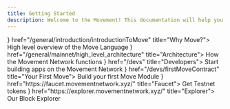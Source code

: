 ```yaml
---
title: Getting Started
description: Welcome to the Movement! This documentation will help you understand the Movement ecosystem and how to interact with it.
---
```




<Cards>
  <MovementCard icon={<MovementIcon />} href="/general/introduction/introductionToMove" title="Why Move?">
    High level overview of the Move Language
  </MovementCard>
  <MovementCard icon={<MovementIcon />} href="/general/mainnet/high_level_architecture" title="Architecture">
    How the Movement Network functions
  </MovementCard>
  <MovementCard icon={<MovementIcon />} href="/devs" title="Developers">
    Start building apps on the Movement Network
  </MovementCard>
  <MovementCard icon={<MovementIcon />} href="/devs/firstMoveContract" title="Your First Move">
    Build your first Move Module
  </MovementCard>
  <MovementCard icon={<MovementIcon />} href="https://faucet.movementnetwork.xyz/" title="Faucet">
    Get Testnet tokens
  </MovementCard>
  <MovementCard icon={<MovementIcon />} href="https://explorer.movementnetwork.xyz/" title="Explorer">
    Our Block Explorer
  </MovementCard>
</Cards>
